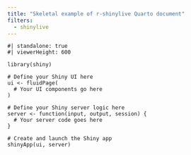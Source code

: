 ```yaml
---
title: "Skeletal example of r-shinylive Quarto document"
filters:
  - shinylive
---
```


```shinylive-r
#| standalone: true
#| viewerHeight: 600

library(shiny)

# Define your Shiny UI here
ui <- fluidPage(
  # Your UI components go here
)

# Define your Shiny server logic here
server <- function(input, output, session) {
  # Your server code goes here
}

# Create and launch the Shiny app
shinyApp(ui, server)
```
